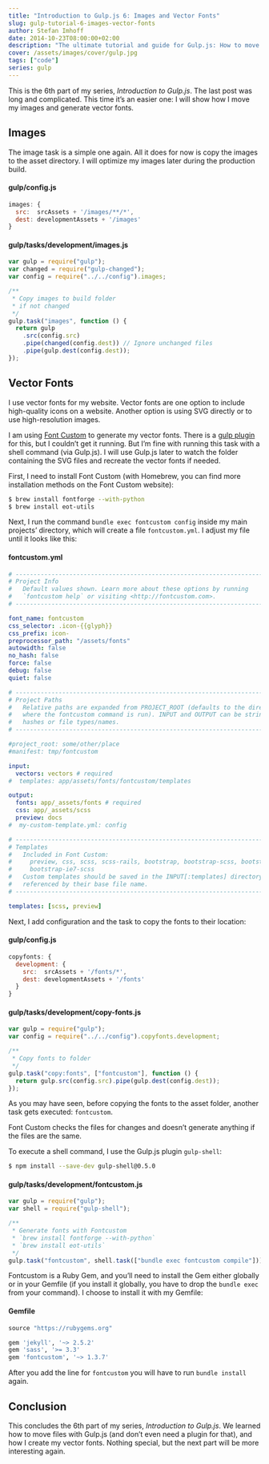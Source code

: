 ```yaml
---
title: "Introduction to Gulp.js 6: Images and Vector Fonts"
slug: gulp-tutorial-6-images-vector-fonts
author: Stefan Imhoff
date: 2014-10-23T08:00:00+02:00
description: "The ultimate tutorial and guide for Gulp.js: How to move images and generate vector fonts from SVG."
cover: /assets/images/cover/gulp.jpg
tags: ["code"]
series: gulp
---
```


This is the 6th part of my series, _Introduction to Gulp.js_. The last post was long and complicated. This time it’s an easier one: I will show how I move my images and generate vector fonts.

## Images

The image task is a simple one again. All it does for now is copy the images to the asset directory. I will optimize my images later during the production build.

#### gulp/config.js

```javascript
images: {
  src:  srcAssets + '/images/**/*',
  dest: developmentAssets + '/images'
}
```

#### gulp/tasks/development/images.js

```javascript
var gulp = require("gulp");
var changed = require("gulp-changed");
var config = require("../../config").images;

/**
 * Copy images to build folder
 * if not changed
 */
gulp.task("images", function () {
  return gulp
    .src(config.src)
    .pipe(changed(config.dest)) // Ignore unchanged files
    .pipe(gulp.dest(config.dest));
});
```

## Vector Fonts

I use vector fonts for my website. Vector fonts are one option to include high-quality icons on a website. Another option is using SVG directly or to use high-resolution images.

I am using [Font Custom](http://fontcustom.github.io/fontcustom/) to generate my vector fonts. There is a [gulp plugin](https://www.npmjs.com/package/gulp-fontcustom/) for this, but I couldn’t get it running. But I’m fine with running this task with a shell command (via Gulp.js). I will use Gulp.js later to watch the folder containing the SVG files and recreate the vector fonts if needed.

First, I need to install Font Custom (with Homebrew, you can find more installation methods on the Font Custom website):

```bash
$ brew install fontforge --with-python
$ brew install eot-utils
```

Next, I run the command `bundle exec fontcustom config` inside my main projects’ directory, which will create a file `fontcustom.yml`. I adjust my file until it looks like this:

#### fontcustom.yml

```yaml
# --------------------------------------------------------------------------- #
# Project Info
#   Default values shown. Learn more about these options by running
#   `fontcustom help` or visiting <http://fontcustom.com>.
# --------------------------------------------------------------------------- #

font_name: fontcustom
css_selector: .icon-{{glyph}}
css_prefix: icon-
preprocessor_path: "/assets/fonts"
autowidth: false
no_hash: false
force: false
debug: false
quiet: false

# --------------------------------------------------------------------------- #
# Project Paths
#   Relative paths are expanded from PROJECT_ROOT (defaults to the directory
#   where the fontcustom command is run). INPUT and OUTPUT can be strings or
#   hashes or file types/names.
# --------------------------------------------------------------------------- #

#project_root: some/other/place
#manifest: tmp/fontcustom

input:
  vectors: vectors # required
#  templates: app/assets/fonts/fontcustom/templates

output:
  fonts: app/_assets/fonts # required
  css: app/_assets/scss
  preview: docs
#  my-custom-template.yml: config

# --------------------------------------------------------------------------- #
# Templates
#   Included in Font Custom:
#     preview, css, scss, scss-rails, bootstrap, bootstrap-scss, bootstrap-ie7,
#     bootstrap-ie7-scss
#   Custom templates should be saved in the INPUT[:templates] directory and
#   referenced by their base file name.
# --------------------------------------------------------------------------- #

templates: [scss, preview]
```

Next, I add configuration and the task to copy the fonts to their location:

#### gulp/config.js

```javascript
copyfonts: {
  development: {
    src:  srcAssets + '/fonts/*',
    dest: developmentAssets + '/fonts'
  }
}
```

#### gulp/tasks/development/copy-fonts.js

```javascript
var gulp = require("gulp");
var config = require("../../config").copyfonts.development;

/**
 * Copy fonts to folder
 */
gulp.task("copy:fonts", ["fontcustom"], function () {
  return gulp.src(config.src).pipe(gulp.dest(config.dest));
});
```

As you may have seen, before copying the fonts to the asset folder, another task gets executed: `fontcustom`.

Font Custom checks the files for changes and doesn’t generate anything if the files are the same.

To execute a shell command, I use the Gulp.js plugin `gulp-shell`:

```bash
$ npm install --save-dev gulp-shell@0.5.0
```

#### gulp/tasks/development/fontcustom.js

```javascript
var gulp = require("gulp");
var shell = require("gulp-shell");

/**
 * Generate fonts with Fontcustom
 * `brew install fontforge --with-python`
 * `brew install eot-utils`
 */
gulp.task("fontcustom", shell.task(["bundle exec fontcustom compile"]));
```

Fontcustom is a Ruby Gem, and you’ll need to install the Gem either globally or in your Gemfile (if you install it globally, you have to drop the `bundle exec` from your command). I choose to install it with my Gemfile:

#### Gemfile

```ruby
source "https://rubygems.org"

gem 'jekyll', '~> 2.5.2'
gem 'sass', '>= 3.3'
gem 'fontcustom', '~> 1.3.7'
```

After you add the line for `fontcustom` you will have to run `bundle install` again.

## Conclusion

This concludes the 6th part of my series, _Introduction to Gulp.js_. We learned how to move files with Gulp.js (and don’t even need a plugin for that), and how I create my vector fonts. Nothing special, but the next part will be more interesting again.

<Figure>
  <MoreLink href="https://github.com/kogakure/gulp-tutorial" text="View Source on GitHub" />
</Figure>
